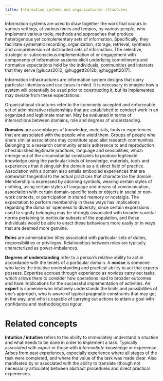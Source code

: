 ```yaml
---
title: Information systems and organizational structures
---
```


Information systems are used to draw together the work that occurs in various settings, at various times and tempos, by various people, who implement various tools, methods and approaches that produce heterogenous yet complementary sets of information. Specifically, they facilitate systematic recording, organization, storage, retrieval, synthesis and comprehension of distributed sets of information.
The selective, strategic or subconscious implementation of or engagement with components of information systems elicit underlying commitments and normative expectations held by the individuals, communities and interests that they serve [@lucas2012; @huggett2012b; @huggett2017].

Information infrastructures are information system designs that carry particular intentions and use cases in mind.
It is necessary to imagine how a system will potentially be used prior to constructing it, but its implemented may deviate from these expectations.

Organizational structures refer to the commonly accepted and enforceable set of administrative relationships that are established to conduct work in an organized and legitimate manner.
May be evaluated in terms of intersections between domains, role and degrees of understanding.

**Domains** are assemblages of knowledge, materials, tools or experiences that are associated with the people who wield them.
Groups of people who share similar associations may constitute specialist research communities.
Belonging to a research community entails adherence to and reproduction of established legitimate practices, language and sensibilities, which emerge out of the circumstantial constraints to produce legitimate knowledge using the particular kinds of knowledge, materials, tools and experiences that distinguish the domain as a distinct field of practice.
Association with a domain also entails embodied experiences that are somewhat tangential to the actual practices that characterize the domain. Membership is expressed by adorning symbols, wearing certain styles of clothing, using certain styles of language and means of communication, association with certain domain-specific tools or objects in social or non-work contexts, or participation in shared memory or nostalgia.
The expectation to perform membership in these ways has implications regarding the domains' openness to diversity, since certain expressions used to signify belonging may be strongly associated with broader societal norms pertaining to particular subsets of the population, and those individuals would be able to enact these behaviours more easily or in ways that are deemed more genuine.

**Roles** are administrative titles associated with particular sets of duties, responsibilities or privileges.
Relationships between roles are typically characterized as power-imbalances.

**Degrees of understanding** refer to a person's relative ability to act in accordance with the tenets of a particular domain.
A **novice** is someone who lacks the intuitive understanding and practical ability to act that experts possess. Expertise accrues through experience as novices carry out tasks, which allows them to consider how operations lead to broader outcomes and have implications for the successful implementation of activities.
An **expert** is someone who intuitively understands the limits and possibilities of one's approach, who is aware of typical pragmatic constraints that may get in the way, and who is capable of carrying out actions to attain a goal with confidence and methodological rigour.

# Related concepts
**Intuition / intuitive** refers to the ability to immediately understand a situation and what needs to be done in order to implement a task.
Typically associated with *expert* or those with *intermediate* knowledge or experience.
Arises from past experiences, especially experience where all stages of the task were completed, and where the value of the task was made clear.
Also manifested by or associated with the ability to translate (though not necessarily articulate) between abstract procedures and direct practical experiences.
